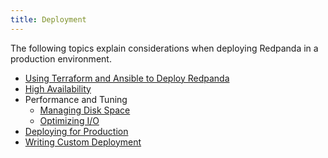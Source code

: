 ```yaml
---
title: Deployment
---
```


<head>
    <meta name="title" content="Deployment | Redpanda Docs"/>
    <meta name="description" content="Deployment index page."/>
</head>

The following topics explain considerations when deploying Redpanda in a production environment.

- [Using Terraform and Ansible to Deploy Redpanda](./production-deployment-automation)
- [High Availability](./high-availability)
- Performance and Tuning
    - [Managing Disk Space](disk-utilization)
    - [Optimizing I/O](./io-optimization)
- [Deploying for Production](./production-deployment)
- [Writing Custom Deployment](./custom-deployment)
